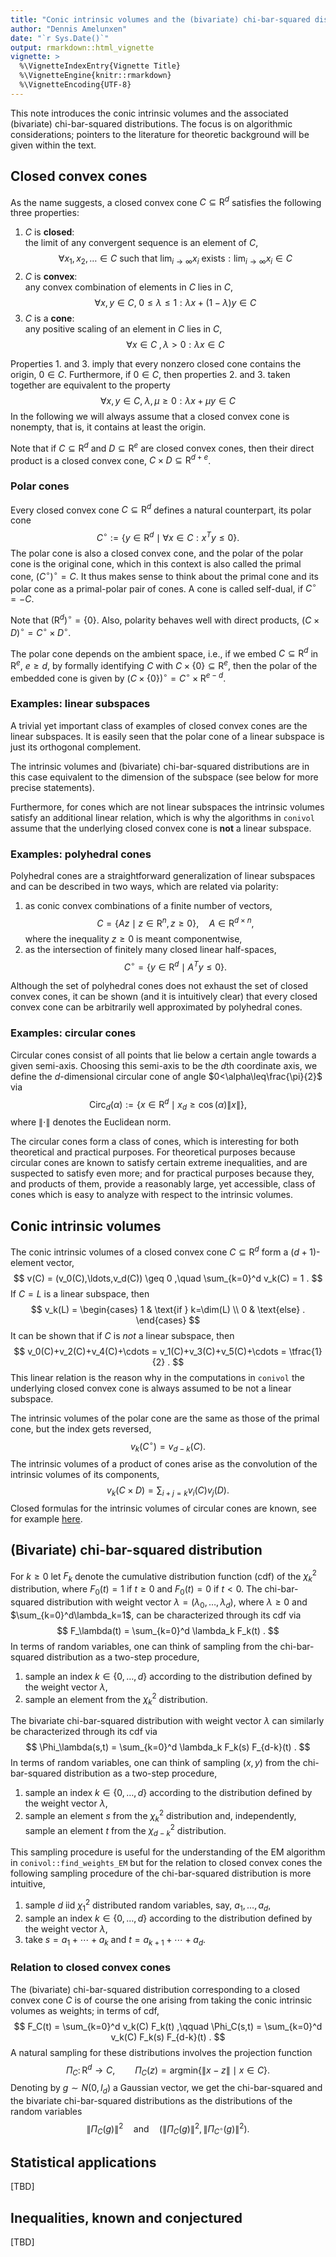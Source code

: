 ```yaml
---
title: "Conic intrinsic volumes and the (bivariate) chi-bar-squared distribution"
author: "Dennis Amelunxen"
date: "`r Sys.Date()`"
output: rmarkdown::html_vignette
vignette: >
  %\VignetteIndexEntry{Vignette Title}
  %\VignetteEngine{knitr::rmarkdown}
  %\VignetteEncoding{UTF-8}
---
```


This note introduces the conic intrinsic volumes and the associated (bivariate) chi-bar-squared distributions. The focus is on algorithmic considerations; pointers to the literature for theoretic background will be given within the text.

## Closed convex cones

As the name suggests, a closed convex cone $C\subseteq\text{R}^d$ satisfies the following three properties:  

1. $C$ is **closed**:  
the limit of any convergent sequence is an element of $C$,
$$\forall x_1,x_2,\ldots\in C \text{ such that } \lim_{i\to\infty} x_i \text{ exists}: \lim_{i\to\infty} x_i\in C$$
2. $C$ is **convex**:  
any convex combination of elements in $C$ lies in $C$,  
$$ \forall x,y\in C,\; 0\leq \lambda\leq 1 : \lambda x+(1-\lambda) y\in C$$
3. $C$ is a **cone**:  
any positive scaling of an element in $C$ lies in $C$,
$$\forall x\in C\;,\lambda>0 : \lambda x\in C$$

Properties 1. and 3. imply that every nonzero closed cone contains the origin, $0\in C$. Furthermore, if $0\in C$, then properties 2. and 3. taken together are equivalent to the property
$$\forall x,y\in C,\; \lambda,\mu\geq0 : \lambda x+\mu y\in C$$
In the following we will always assume that a closed convex cone is nonempty, that is, it contains at least the origin.

Note that if $C\subseteq\text{R}^d$ and $D\subseteq\text{R}^e$ are closed convex cones, then their direct product is a closed convex cone, $C\times D\subseteq\text{R}^{d+e}$.

### Polar cones

Every closed convex cone $C\subseteq\text{R}^d$ defines a natural counterpart, its polar cone
$$ C^\circ := \{y\in\text{R}^d\mid \forall x\in C: x^Ty\leq 0\} . $$
The polar cone is also a closed convex cone, and the polar of the polar cone is the original cone, which in this context is also called the primal cone, $(C^\circ)^\circ = C$. It thus makes sense to think about the primal cone and its polar cone as a primal-polar pair of cones. A cone is called self-dual, if $C^\circ=-C$.  

Note that $(\text{R}^d)^\circ=\{0\}$. Also, polarity behaves well with direct products, $(C\times D)^\circ = C^\circ\times D^\circ$.  

The polar cone depends on the ambient space, i.e., if we embed $C\subseteq\text{R}^d$ in $\text{R}^e$, $e\geq d$, by formally identifying $C$ with $C\times\{0\}\subseteq\text{R}^e$, then the polar of the embedded cone is given by $(C\times\{0\})^\circ = C^\circ\times\text{R}^{e-d}$.

### Examples: linear subspaces

A trivial yet important class of examples of closed convex cones are the linear subspaces. It is easily seen that the polar cone of a linear subspace is just its orthogonal complement.  

The intrinsic volumes and (bivariate) chi-bar-squared distributions are in this case equivalent to the dimension of the subspace (see below for more precise statements).  

Furthermore, for cones which are not linear subspaces the intrinsic volumes satisfy an additional linear relation, which is why the algorithms in `conivol` assume that the underlying closed convex cone is **not** a linear subspace.

### Examples: polyhedral cones

Polyhedral cones are a straightforward generalization of linear subspaces and can be described in two ways, which are related via polarity:

1. as conic convex combinations of a finite number of vectors,
$$ C = \{Az \mid z\in\text{R}^n, z\geq 0\} ,\quad A\in\text{R}^{d\times n} , $$
where the inequality $z\geq0$ is meant componentwise,
2. as the intersection of finitely many closed linear half-spaces,
$$ C^\circ = \{y\in\text{R}^d \mid A^Ty\leq 0\} . $$

Although the set of polyhedral cones does not exhaust the set of closed convex cones, it can be shown (and it is intuitively clear) that every closed convex cone can be arbitrarily well approximated by polyhedral cones. 


### Examples: circular cones

Circular cones consist of all points that lie below a certain angle towards a given semi-axis. Choosing this semi-axis to be the $d$th coordinate axis, we define the $d$-dimensional circular cone of angle $0<\alpha\leq\frac{\pi}{2}$ via
$$ \text{Circ}_d(\alpha) := \{x\in\text{R}^d\mid x_d\geq \cos(\alpha)\|x\|\} , $$
where $\|\cdot\|$ denotes the Euclidean norm.  

The circular cones form a class of cones, which is interesting for both theoretical and practical purposes. For theoretical purposes because circular cones are known to satisfy certain extreme inequalities, and are suspected to satisfy even more; and for practical purposes because they, and products of them, provide a reasonably large, yet accessible, class of cones which is easy to analyze with respect to the intrinsic volumes.

## Conic intrinsic volumes

The conic intrinsic volumes of a closed convex cone $C\subseteq\text{R}^d$ form a $(d+1)$-element vector,
$$ v(C) = (v_0(C),\ldots,v_d(C)) \geq 0 ,\quad \sum_{k=0}^d v_k(C) = 1 . $$
If $C=L$ is a linear subspace, then
$$ v_k(L) = \begin{cases} 1 & \text{if } k=\dim(L) \\ 0 & \text{else} . \end{cases} $$
It can be shown that if $C$ is *not* a linear subspace, then
$$ v_0(C)+v_2(C)+v_4(C)+\cdots = v_1(C)+v_3(C)+v_5(C)+\cdots = \tfrac{1}{2} . $$
This linear relation is the reason why in the computations in `conivol` the underlying closed convex cone is always assumed to be not a linear subspace.  

The intrinsic volumes of the polar cone are the same as those of the primal cone, but the index gets reversed,
$$ v_k(C^\circ) = v_{d-k}(C) . $$
The intrinsic volumes of a product of cones arise as the convolution of the intrinsic volumes of its components,
$$ v_k(C\times D) = \sum_{i+j=k} v_i(C) v_j(D) . $$
Closed formulas for the intrinsic volumes of circular cones are known, see for example [here](insert.link.here).

## (Bivariate) chi-bar-squared distribution

For $k\geq0$ let $F_k$ denote the cumulative distribution function (cdf) of the $\chi_k^2$ distribution, where $F_0(t)=1$ if $t\geq0$ and $F_0(t)=0$ if $t<0$. The chi-bar-squared distribution with weight vector $\lambda=(\lambda_0,\ldots,\lambda_d)$, where $\lambda\geq0$ and $\sum_{k=0}^d\lambda_k=1$, can be characterized through its cdf via
$$ F_\lambda(t) = \sum_{k=0}^d \lambda_k F_k(t) . $$
In terms of random variables, one can think of sampling from the chi-bar-squared distribution as a two-step procedure,

1. sample an index $k\in\{0,\ldots,d\}$ according to the distribution defined by the weight vector $\lambda$,
2. sample an element from the $\chi_k^2$ distribution.

The bivariate chi-bar-squared distribution with weight vector $\lambda$ can similarly be characterized through its cdf via
$$ \Phi_\lambda(s,t) = \sum_{k=0}^d \lambda_k F_k(s) F_{d-k}(t) . $$
In terms of random variables, one can think of sampling $(x,y)$ from the chi-bar-squared distribution as a two-step procedure,

1. sample an index $k\in\{0,\ldots,d\}$ according to the distribution defined by the weight vector $\lambda$,
2. sample an element $s$ from the $\chi_k^2$ distribution and, independently, sample an element $t$ from the $\chi_{d-k}^2$ distribution.

This sampling procedure is useful for the understanding of the EM algorithm in `conivol::find_weights_EM` but for the relation to closed convex cones the following sampling procedure of the chi-bar-squared distribution is more intuitive,

1. sample $d$ iid $\chi_1^2$ distributed random variables, say, $a_1,\ldots,a_d$,
2. sample an index $k\in\{0,\ldots,d\}$ according to the distribution defined by the weight vector $\lambda$,
3. take $s=a_1+\cdots+a_k$ and $t=a_{k+1}+\cdots+a_d$.


### Relation to closed convex cones

The (bivariate) chi-bar-squared distribution corresponding to a closed convex cone $C$ is of course the one arising from taking the conic intrinsic volumes as weights; in terms of cdf,
$$ F_C(t) = \sum_{k=0}^d v_k(C) F_k(t) ,\qquad \Phi_C(s,t) = \sum_{k=0}^d v_k(C) F_k(s) F_{d-k}(t) . $$
A natural sampling for these distributions involves the projection function
$$ \Pi_C\colon\text{R}^d\to C ,\qquad \Pi_C(z) = \text{argmin}\{\|x-z\|\mid x\in C\} . $$
Denoting by $g\sim N(0,I_d)$ a Gaussian vector, we get the chi-bar-squared and the bivariate chi-bar-squared distributions as the distributions of the random variables
$$ \|\Pi_C(g)\|^2 \quad\text{and}\quad (\|\Pi_C(g)\|^2,\|\Pi_{C^\circ}(g)\|^2) . $$


## Statistical applications

[TBD]

## Inequalities, known and conjectured

[TBD]












